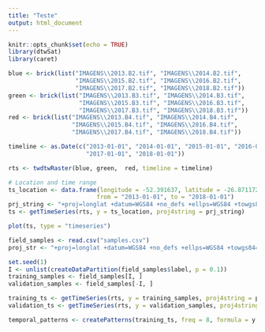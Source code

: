```yaml
---
title: "Teste"
output: html_document
---
```


```r
knitr::opts_chunk$set(echo = TRUE)
library(dtwSat)
library(caret)
```

```r
blue <- brick(list("IMAGENS\\2013.B2.tif", "IMAGENS\\2014.B2.tif", 
                   "IMAGENS\\2015.B2.tif", "IMAGENS\\2016.B2.tif", 
                   "IMAGENS\\2017.B2.tif", "IMAGENS\\2018.B2.tif"))
green <- brick(list("IMAGENS\\2013.B3.tif", "IMAGENS\\2014.B3.tif", 
                    "IMAGENS\\2015.B3.tif", "IMAGENS\\2016.B3.tif", 
                    "IMAGENS\\2017.B3.tif", "IMAGENS\\2018.B3.tif"))
red <- brick(list("IMAGENS\\2013.B4.tif", "IMAGENS\\2014.B4.tif", 
                  "IMAGENS\\2015.B4.tif", "IMAGENS\\2016.B4.tif", 
                  "IMAGENS\\2017.B4.tif", "IMAGENS\\2018.B4.tif"))
```


```r
timeline <- as.Date(c("2013-01-01", "2014-01-01", "2015-01-01", "2016-01-01", 
                      "2017-01-01", "2018-01-01"))
```


```r
rts <- twdtwRaster(blue, green,  red, timeline = timeline)
```


```r
# Location and time range 
ts_location <- data.frame(longitude = -52.391637, latitude = -26.871172, 
                         from = "2013-01-01", to = "2018-01-01")
prj_string <- "+proj=longlat +datum=WGS84 +no_defs +ellps=WGS84 +towgs84=0,0,0"
ts <- getTimeSeries(rts, y = ts_location, proj4string = prj_string)
```


```r
plot(ts, type = "timeseries")
```

```r
field_samples <- read.csv("samples.csv")
proj_str <- "+proj=longlat +datum=WGS84 +no_defs +ellps=WGS84 +towgs84=0,0,0"
```

```r
set.seed(1)
I <- unlist(createDataPartition(field_samples$label, p = 0.1))
training_samples <- field_samples[I, ]
validation_samples <- field_samples[-I, ]
```

```r
training_ts <- getTimeSeries(rts, y = training_samples, proj4string = proj_str)
validation_ts <- getTimeSeries(rts, y = validation_samples, proj4string = proj_str)
```

```r
temporal_patterns <- createPatterns(training_ts, freq = 8, formula = y ~ s(x))
```

